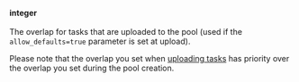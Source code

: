 **integer**<br/><br/>The overlap for tasks that are uploaded to the pool (used if the `allow_defaults=true` parameter is set at upload).

<Note mode="warning" title="Warning">

Please note that the overlap you set when [uploading tasks](/docs/api/create-task) has priority over the overlap you set during the pool creation.

</Note>